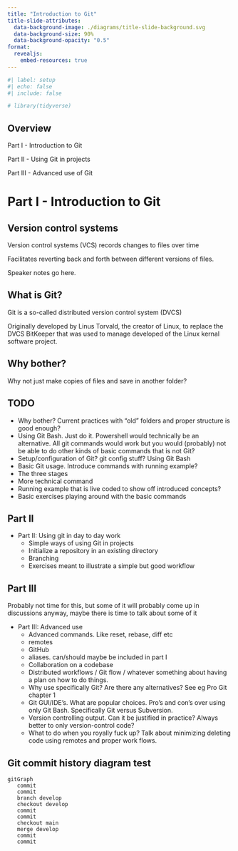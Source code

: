 ```yaml
---
title: "Introduction to Git"
title-slide-attributes:
  data-background-image: ./diagrams/title-slide-background.svg
  data-background-size: 90%
  data-background-opacity: "0.5"
format:
  revealjs:
    embed-resources: true
---
```


```r
#| label: setup
#| echo: false
#| include: false

# library(tidyverse)
```

## Overview

Part I - Introduction to Git

Part II - Using Git in projects

Part III - Advanced use of Git


# Part I - Introduction to Git

## Version control systems

Version control systems (VCS) records changes to files over time

Facilitates reverting back and forth between different versions of files.

::: {.notes}
Speaker notes go here.
:::

## What is Git?

Git is a so-called distributed version control system (DVCS)

Originally developed by Linus Torvald, the creator of Linux, to replace the DVCS BitKeeper
that was used to manage developed of the Linux kernal software project.

## Why bother?

Why not just make copies of files and save in another folder?



## TODO

  - Why bother? Current practices with "old" folders and proper structure is good enough?
  - Using Git Bash. Just do it. Powershell would technically be an alternative. All git commands
    would work but you would (probably) not be able to do other kinds of basic commands that is
    not Git?
  - Setup/configuration of Git? git config stuff? Using Git Bash
  - Basic Git usage. Introduce commands with running example?
  - The three stages
  - More technical command
  - Running example that is live coded to show off introduced concepts?
  - Basic exercises playing around with the basic commands


## Part II

- Part II: Using git in day to day work
  - Simple ways of using Git in projects
  - Initialize a repository in an existing directory
  - Branching
  - Exercises meant to illustrate a simple but good workflow

## Part III

Probably not time for this, but some of it will probably come up in discussions
anyway, maybe there is time to talk about some of it

- Part III: Advanced use
  - Advanced commands. Like reset, rebase, diff etc
  - remotes
  - GitHub
  - aliases. can/should maybe be included in part I
  - Collaboration on a codebase
  - Distributed workflows / Git flow / whatever something about having a plan on how to do things.
  - Why use specifically Git? Are there any alternatives? See eg Pro Git chapter 1
  - Git GUI/IDE's. What are popular choices. Pro's and con's over using only Git Bash. Specifically
    Git versus Subversion.
  - Version controlling output. Can it be justified in practice? Always better to only version-control code?
  - What to do when you royally fuck up? Talk about minimizing deleting code using remotes and proper
    work flows. 
 
  
## Git commit history diagram test


```mermaid
gitGraph
   commit
   commit
   branch develop
   checkout develop
   commit
   commit
   checkout main
   merge develop
   commit
   commit
```



